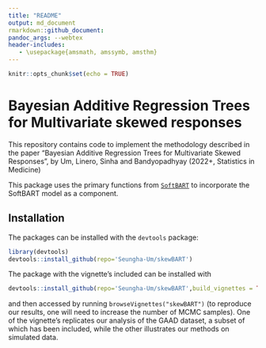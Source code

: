 ```yaml
---
title: "README"
output: md_document  
rmarkdown::github_document:
pandoc_args: --webtex
header-includes:
   - \usepackage{amsmath, amssymb, amsthm}
---
```


```r
knitr::opts_chunk$set(echo = TRUE)
```

# Bayesian Additive Regression Trees for Multivariate skewed responses

This repository contains code to implement the methodology described in the paper "Bayesian Additive Regression Trees for Multivariate Skewed Responses", by Um, Linero, Sinha and Bandyopadhyay (2022+, Statistics in Medicine)


This package uses the primary functions from [`SoftBART`](https://github.com/theodds/SoftBART) to incorporate the SoftBART model as a component.

## Installation

The packages can be installed with the `devtools` package:

```r
library(devtools) 
devtools::install_github(repo='Seungha-Um/skewBART') 
```

The package with the vignette's included can be installed with 

```r
devtools::install_github(repo='Seungha-Um/skewBART',build_vignettes = TRUE) 
```

and then accessed by running `browseVignettes("skewBART")` (to reproduce our results, one will need to increase the number of MCMC samples). One of the vignette's replicates our analysis of the GAAD dataset, a subset of which has been included, while the other illustrates our methods on simulated data.


